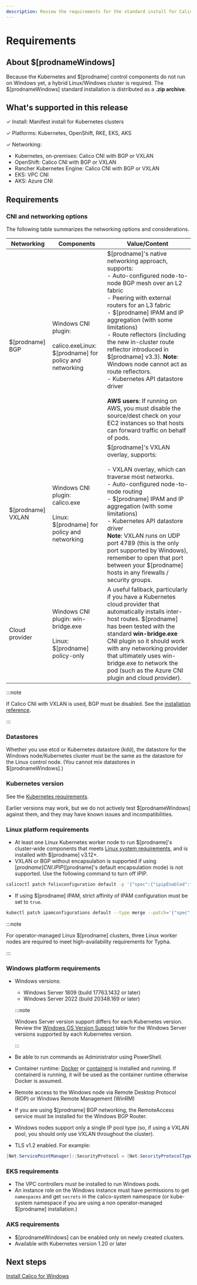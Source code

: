 ```yaml
---
description: Review the requirements for the standard install for Calico for Windows.
---
```


# Requirements

## About $[prodnameWindows]

Because the Kubernetes and $[prodname] control components do not run on Windows yet, a hybrid Linux/Windows cluster is required. The $[prodnameWindows] standard installation is distributed as a **.zip archive**.

## What's supported in this release

✓ Install: Manifest install for Kubernetes clusters

✓ Platforms: Kubernetes, OpenShift, RKE, EKS, AKS

✓ Networking:

- Kubernetes, on-premises: Calico CNI with BGP or VXLAN
- OpenShift: Calico CNI with BGP or VXLAN
- Rancher Kubernetes Engine: Calico CNI with BGP or VXLAN
- EKS: VPC CNI
- AKS: Azure CNI

## Requirements

### CNI and networking options

The following table summarizes the networking options and considerations.

| Networking         | Components                                                                                  | **Value/Content**                                                                                                                                                                                                                                                                                                                                                                                                                                                                                                                                                                                            |
| ------------------ | ------------------------------------------------------------------------------------------- | ------------------------------------------------------------------------------------------------------------------------------------------------------------------------------------------------------------------------------------------------------------------------------------------------------------------------------------------------------------------------------------------------------------------------------------------------------------------------------------------------------------------------------------------------------------------------------------------------------------ |
| $[prodname] BGP   | Windows CNI plugin:<br /><br />calico.exeLinux: $[prodname] for policy and networking      | $[prodname]'s native networking approach, supports:<br/>- Auto-configured node-to-node BGP mesh over an L2 fabric<br/>- Peering with external routers for an L3 fabric<br/>- $[prodname] IPAM and IP aggregation (with some limitations)<br/>- Route reflectors (including the new in-cluster route reflector introduced in $[prodname] v3.3). **Note**: Windows node cannot act as route reflectors.<br/>- Kubernetes API datastore driver<br/><br />**AWS users**: If running on AWS, you must disable the source/dest check on your EC2 instances so that hosts can forward traffic on behalf of pods. |
| $[prodname] VXLAN | Windows CNI plugin:<br/>calico.exe<br /><br />Linux: $[prodname] for policy and networking | $[prodname]'s VXLAN overlay, supports:<br/><br />- VXLAN overlay, which can traverse most networks.<br/>- Auto-configured node-to-node routing<br/>- $[prodname] IPAM and IP aggregation (with some limitations)<br/>- Kubernetes API datastore driver<br/>**Note**: VXLAN runs on UDP port 4789 (this is the only port supported by Windows), remember to open that port between your $[prodname] hosts in any firewalls / security groups.                                                                                                                                                              |
| Cloud provider     | Windows CNI plugin: win-bridge.exe<br /><br />Linux: $[prodname] policy-only               | A useful fallback, particularly if you have a Kubernetes cloud provider that automatically installs inter-host routes. $[prodname] has been tested with the standard **win-bridge.exe** CNI plugin so it should work with any networking provider that ultimately uses win-bridge.exe to network the pod (such as the Azure CNI plugin and cloud provider).                                                                                                                                                                                                                                                 |

:::note

If Calico CNI with VXLAN is used, BGP must be disabled. See the [installation reference](../../../../reference/installation/api.mdx#operator.tigera.io/v1.BGPOption).

:::

### Datastores

Whether you use etcd or Kubernetes datastore (kdd), the datastore for the Windows node/Kubernetes cluster must be the same as the datastore for the Linux control node. (You cannot mix datastores in $[prodnameWindows].)

### Kubernetes version

See the [Kubernetes requirements](../../requirements.mdx#kubernetes-requirements).

Earlier versions may work, but we do not actively test $[prodnameWindows] against them, and they may have known issues and incompatibilities.

### Linux platform requirements

- At least one Linux Kubernetes worker node to run $[prodname]'s cluster-wide components that meets [Linux system requirements](../../requirements.mdx), and is installed with $[prodname] v3.12+.
- VXLAN or BGP without encapsulation is supported if using $[prodname] CNI. IPIP ($[prodname]'s default encapsulation mode) is not supported. Use the following command to turn off IPIP.

```bash
calicoctl patch felixconfiguration default -p '{"spec":{"ipipEnabled":false}}'
```

- If using $[prodname] IPAM, strict affinity of IPAM configuration must be set to `true`.

```bash
kubectl patch ipamconfigurations default --type merge --patch='{"spec": {"strictAffinity": true}}'
```

:::note

For operator-managed Linux $[prodname] clusters, three Linux worker nodes are required to meet high-availability requirements for Typha.

:::

### Windows platform requirements

- Windows versions:

  - Windows Server 1809 (build 17763.1432 or later)
  - Windows Server 2022 (build 20348.169 or later)

  :::note

  Windows Server version support differs for each Kubernetes version. Review the [Windows OS Version Support](https://kubernetes.io/docs/setup/production-environment/windows/intro-windows-in-kubernetes/#windows-os-version-support) table for the Windows Server versions supported by each Kubernetes version.

  :::

- Be able to run commands as Administrator using PowerShell.
- Container runtime: [Docker](https://docs.microsoft.com/en-us/virtualization/windowscontainers/quick-start/set-up-environment?tabs=Windows-Server) or [containerd](https://kubernetes.io/docs/setup/production-environment/container-runtimes/#containerd) is installed and running. If containerd is running, it will be used as the container runtime otherwise Docker is assumed.
- Remote access to the Windows node via Remote Desktop Protocol (RDP) or Windows Remote Management (WinRM)
- If you are using $[prodname] BGP networking, the RemoteAccess service must be installed for the Windows BGP Router.
- Windows nodes support only a single IP pool type (so, if using a VXLAN pool, you should only use VXLAN throughout the cluster).
- TLS v1.2 enabled. For example:

```powershell
[Net.ServicePointManager]::SecurityProtocol = [Net.SecurityProtocolType]::Tls12
```

### EKS requirements

- The VPC controllers must be installed to run Windows pods.
- An instance role on the Windows instance must have permissions to get `namespaces` and get `secrets` in the calico-system namespace (or kube-system namespace if you are using a non operator-managed $[prodname] installation.)

### AKS requirements

- $[prodnameWindows] can be enabled only on newly created clusters.
- Available with Kubernetes version 1.20 or later

## Next steps

[Install Calico for Windows](standard.mdx)
